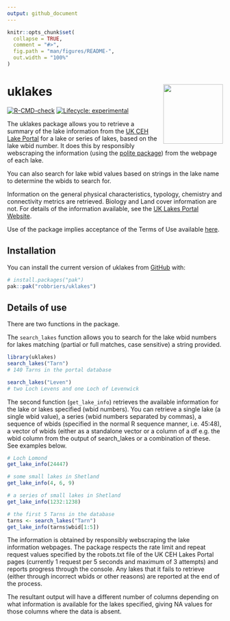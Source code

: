 ```yaml
---
output: github_document
---
```


<!-- README.md is generated from README.Rmd. Please edit that file -->

```r
knitr::opts_chunk$set(
  collapse = TRUE,
  comment = "#>",
  fig.path = "man/figures/README-",
  out.width = "100%"
)
```

# uklakes <img src="man/figures/logo.png" align="right" height="139" alt="" />

<!-- badges: start -->
[![R-CMD-check](https://github.com/robbriers/uklakes/actions/workflows/R-CMD-check.yaml/badge.svg)](https://github.com/robbriers/uklakes/actions/workflows/R-CMD-check.yaml)
[![Lifecycle: experimental](https://img.shields.io/badge/lifecycle-experimental-orange.svg)](https://lifecycle.r-lib.org/articles/stages.html#experimental)
<!-- badges: end -->

The uklakes package allows you to retrieve a summary of the lake information from the [UK CEH Lake Portal](https://uklakes.ceh.ac.uk/) for a lake or series of lakes, based on the lake wbid number. It does this by responsibly webscraping the information (using the [polite package](https://cran.r-project.org/package=polite)) from the webpage of each lake.

You can also search for lake wbid values based on strings in the lake name to determine the wbids to search for.

Information on the general physical characteristics, typology, chemistry and connectivity metrics are retrieved. Biology and Land cover information are not. For details of the information available, see the [UK Lakes Portal Website](https://uklakes.ceh.ac.uk/).

Use of the package implies acceptance of the Terms of Use available [here](https://www.ceh.ac.uk/terms-of-use).

## Installation

You can install the current version of uklakes from [GitHub](https://github.com/) with:

``` r
# install.packages("pak")
pak::pak("robbriers/uklakes")
```

## Details of use

There are two functions in the package.

The `search_lakes` function allows you to search for the lake wbid numbers for lakes matching (partial or full matches, case sensitive) a string provided.

```r
library(uklakes)
search_lakes("Tarn")
# 140 Tarns in the portal database

search_lakes("Leven")
# two Loch Levens and one Loch of Levenwick
```

The second function (`get_lake_info`) retrieves the available information for the lake or lakes specified (wbid numbers). You can retrieve a single lake (a single wbid value), a series (wbid numbers separated by commas), a sequence of wbids (specified in the normal R sequence manner, i.e. 45:48), a vector of wbids (either as a standalone vector or a column of a df e.g. the wbid column from the output of search_lakes or a combination of these. See examples below.

```r
# Loch Lomond
get_lake_info(24447)

# some small lakes in Shetland
get_lake_info(4, 6, 9)

# a series of small lakes in Shetland
get_lake_info(1232:1238)

# the first 5 Tarns in the database
tarns <- search_lakes("Tarn")
get_lake_info(tarns$wbid[1:5])
```

The information is obtained by responsibly webscraping the lake information webpages. The package respects the rate limit and repeat request values specified by the robots.txt file of the UK CEH Lakes Portal pages (currently 1 request per 5 seconds and maximum of 3 attempts) and reports progress through the console. Any lakes that it fails to retrieve (either through incorrect wbids or other reasons) are reported at the end of the process.

The resultant output will have a different number of columns depending on what information is available for the lakes specified, giving NA values for those columns where the data is absent.
